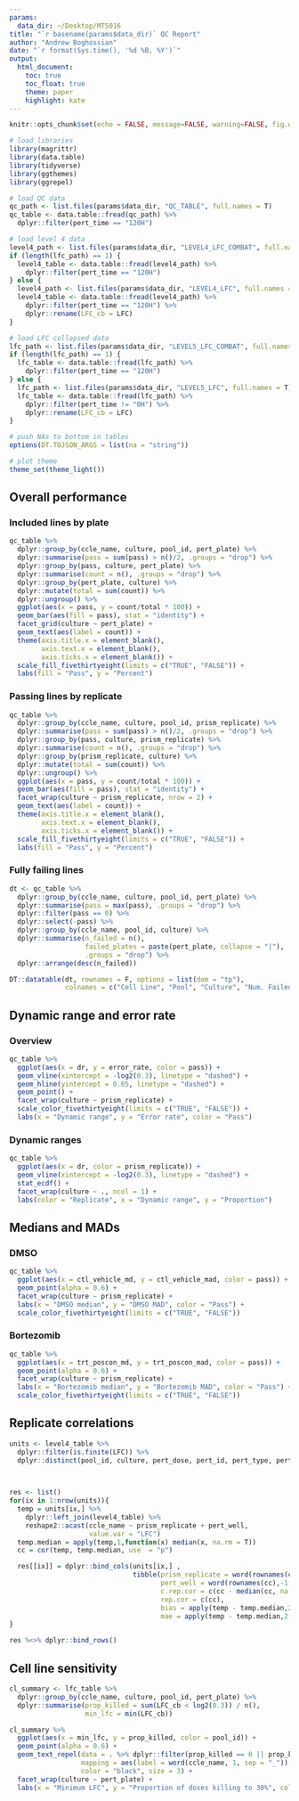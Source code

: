```yaml
---
params:
  data_dir: ~/Desktop/MTS016
title: "`r basename(params$data_dir)` QC Report"
author: "Andrew Boghossian"
date: "`r format(Sys.time(), '%d %B, %Y')`"
output: 
  html_document:
    toc: true
    toc_float: true
    theme: paper
    highlight: kate
---
```


```r
knitr::opts_chunk$set(echo = FALSE, message=FALSE, warning=FALSE, fig.width = 10)

# load libraries
library(magrittr)
library(data.table)
library(tidyverse)
library(ggthemes)
library(ggrepel)

# load QC data
qc_path <- list.files(params$data_dir, "QC_TABLE", full.names = T)
qc_table <- data.table::fread(qc_path) %>%
  dplyr::filter(pert_time == "120H")

# load level 4 data
level4_path <- list.files(params$data_dir, "LEVEL4_LFC_COMBAT", full.names = T)
if (length(lfc_path) == 1) {
  level4_table <- data.table::fread(level4_path) %>%
    dplyr::filter(pert_time == "120H")
} else {
  level4_path <- list.files(params$data_dir, "LEVEL4_LFC", full.names = T)
  level4_table <- data.table::fread(level4_path) %>%
    dplyr::filter(pert_time == "120H") %>%
    dplyr::rename(LFC_cb = LFC)
}

# load LFC collapsed data
lfc_path <- list.files(params$data_dir, "LEVEL5_LFC_COMBAT", full.names = T)
if (length(lfc_path) == 1) {
  lfc_table <- data.table::fread(lfc_path) %>%
    dplyr::filter(pert_time == "120H")
} else {
  lfc_path <- list.files(params$data_dir, "LEVEL5_LFC", full.names = T)
  lfc_table <- data.table::fread(lfc_path) %>%
    dplyr::filter(pert_time != "0H") %>%
    dplyr::rename(LFC_cb = LFC)
}

# push NAs to bottom in tables
options(DT.TOJSON_ARGS = list(na = "string"))

# plot theme
theme_set(theme_light())
```

## Overall performance {.tabset .tabset-fade}

### Included lines by plate

```r
qc_table %>%
  dplyr::group_by(ccle_name, culture, pool_id, pert_plate) %>%
  dplyr::summarise(pass = sum(pass) > n()/2, .groups = "drop") %>%
  dplyr::group_by(pass, culture, pert_plate) %>%
  dplyr::summarise(count = n(), .groups = "drop") %>%
  dplyr::group_by(pert_plate, culture) %>%
  dplyr::mutate(total = sum(count)) %>%
  dplyr::ungroup() %>%
  ggplot(aes(x = pass, y = count/total * 100)) +
  geom_bar(aes(fill = pass), stat = "identity") +
  facet_grid(culture ~ pert_plate) +
  geom_text(aes(label = count)) +
  theme(axis.title.x = element_blank(),
        axis.text.x = element_blank(),
        axis.ticks.x = element_blank()) +
  scale_fill_fivethirtyeight(limits = c("TRUE", "FALSE")) +
  labs(fill = "Pass", y = "Percent")
```

### Passing lines by replicate

```r
qc_table %>%
  dplyr::group_by(ccle_name, culture, pool_id, prism_replicate) %>%
  dplyr::summarise(pass = sum(pass) > n()/2, .groups = "drop") %>%
  dplyr::group_by(pass, culture, prism_replicate) %>%
  dplyr::summarise(count = n(), .groups = "drop") %>%
  dplyr::group_by(prism_replicate, culture) %>%
  dplyr::mutate(total = sum(count)) %>%
  dplyr::ungroup() %>%
  ggplot(aes(x = pass, y = count/total * 100)) +
  geom_bar(aes(fill = pass), stat = "identity") +
  facet_wrap(culture ~ prism_replicate, nrow = 2) +
  geom_text(aes(label = count)) +
  theme(axis.title.x = element_blank(),
        axis.text.x = element_blank(),
        axis.ticks.x = element_blank()) +
  scale_fill_fivethirtyeight(limits = c("TRUE", "FALSE")) +
  labs(fill = "Pass", y = "Percent")
```

### Fully failing lines

```r
dt <- qc_table %>%
  dplyr::group_by(ccle_name, culture, pool_id, pert_plate) %>%
  dplyr::summarise(pass = max(pass), .groups = "drop") %>%
  dplyr::filter(pass == 0) %>%
  dplyr::select(-pass) %>%
  dplyr::group_by(ccle_name, pool_id, culture) %>%
  dplyr::summarise(n_failed = n(),
                   failed_plates = paste(pert_plate, collapse = "|"),
                   .groups = "drop") %>%
  dplyr::arrange(desc(n_failed))

DT::datatable(dt, rownames = F, options = list(dom = "tp"),
              colnames = c("Cell Line", "Pool", "Culture", "Num. Failed plates", "Failed plates"))
```

## Dynamic range and error rate {.tabset .tabset-fade}

### Overview

```r
qc_table %>%
  ggplot(aes(x = dr, y = error_rate, color = pass)) +
  geom_vline(xintercept = -log2(0.3), linetype = "dashed") +
  geom_hline(yintercept = 0.05, linetype = "dashed") +
  geom_point() +
  facet_wrap(culture ~ prism_replicate) +
  scale_color_fivethirtyeight(limits = c("TRUE", "FALSE")) +
  labs(x = "Dynamic range", y = "Error rate", color = "Pass")
```

### Dynamic ranges

```r
qc_table %>%
  ggplot(aes(x = dr, color = prism_replicate)) +
  geom_vline(xintercept = -log2(0.3), linetype = "dashed") +
  stat_ecdf() +
  facet_wrap(culture ~ ., ncol = 1) +
  labs(color = "Replicate", x = "Dynamic range", y = "Proportion")
```

## Medians and MADs {.tabset .tabset-fade}

### DMSO

```r
qc_table %>%
  ggplot(aes(x = ctl_vehicle_md, y = ctl_vehicle_mad, color = pass)) +
  geom_point(alpha = 0.6) +
  facet_wrap(culture ~ prism_replicate) +
  labs(x = "DMSO median", y = "DMSO MAD", color = "Pass") +
  scale_color_fivethirtyeight(limits = c("TRUE", "FALSE"))
```

### Bortezomib

```r
qc_table %>%
  ggplot(aes(x = trt_poscon_md, y = trt_poscon_mad, color = pass)) +
  geom_point(alpha = 0.6) +
  facet_wrap(culture ~ prism_replicate) +
  labs(x = "Bortezomib median", y = "Bortezomib MAD", color = "Pass") +
  scale_color_fivethirtyeight(limits = c("TRUE", "FALSE"))
```

## Replicate correlations

```r
units <- level4_table %>%
  dplyr::filter(is.finite(LFC)) %>% 
  dplyr::distinct(pool_id, culture, pert_dose, pert_id, pert_type, pert_plate, x_project_id)

  

res <- list()
for(ix in 1:nrow(units)){ 
  temp = units[ix,] %>% 
    dplyr::left_join(level4_table) %>% 
    reshape2::acast(ccle_name ~ prism_replicate + pert_well,
                    value.var = "LFC")
  temp.median = apply(temp,1,function(x) median(x, na.rm = T))
  cc = cor(temp, temp.median, use  = "p")

  res[[ix]] = dplyr::bind_cols(units[ix,] ,
                               tibble(prism_replicate = word(rownames(cc),1,-2, sep = fixed("_")),
                                      pert_well = word(rownames(cc),-1, sep = fixed("_")),
                                      c.rep.cor = c(cc - median(cc, na.rm = T)),
                                      rep.cor = c(cc), 
                                      bias = apply(temp - temp.median,2, function(x) median(x,na.rm = T)),
                                      mae = apply(temp - temp.median,2, function(x) median(abs(x),na.rm = T))))  
}

res %<>% dplyr::bind_rows()
```


## Cell line sensitivity

```r
cl_summary <- lfc_table %>%
  dplyr::group_by(ccle_name, culture, pool_id, pert_plate) %>%
  dplyr::summarise(prop_killed = sum(LFC_cb < log2(0.3)) / n(),
                   min_lfc = min(LFC_cb))
```

```r
cl_summary %>%
  ggplot(aes(x = min_lfc, y = prop_killed, color = pool_id)) +
  geom_point(alpha = 0.6) +
  geom_text_repel(data = . %>% dplyr::filter(prop_killed == 0 || prop_killed > 0.3),
                  mapping = aes(label = word(ccle_name, 1, sep = "_")),
                  color = "black", size = 3) +
  facet_wrap(culture ~ pert_plate) +
  labs(x = "Minimum LFC", y = "Proportion of doses killing to 30%", color = "Pool")
```